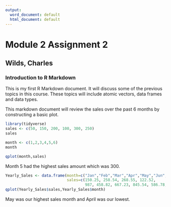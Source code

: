 ---
output:
  word_document: default
  html_document: default
---
# Module 2 Assignment 2

## Wilds, Charles

### Introduction to R Markdown

This is my first R Markdown document. It will discuss some of the previous topics in this course. These topics will include atomic vectors, data frames and data types.

This markdown document will review the sales over the past 6 months by constructing a basic plot.

```{r Plot of Sales by Month}
library(tidyverse)
sales <- c(50, 150, 200, 100, 300, 250)
sales

month <- c(1,2,3,4,5,6)
month

qplot(month,sales)
```
Month 5 had the highest sales amount which was 300.

```{r Working with Data Frames}
Yearly_Sales <- data.frame(month=c("Jan","Feb","Mar","Apr","May","Jun","Jul","Aug","Sep","Oct","Nov","Dec"),
                           sales=c(150.25, 258.54, 268.55, 122.52,
                                   987, 458.82, 667.23, 845.54, 586.78, 888.58, 756.12, 456.84))
qplot(Yearly_Sales$sales,Yearly_Sales$month)
```
May was our highest sales month and April was our lowest.

